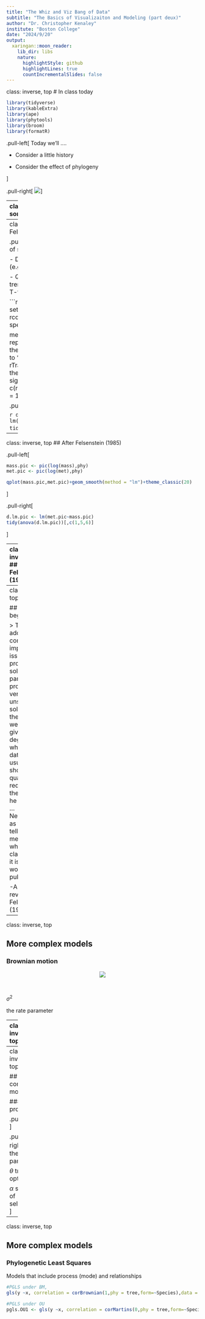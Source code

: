 ```yaml
---
title: "The Whiz and Viz Bang of Data"
subtitle: "The Basics of Visualizaiton and Modeling (part deux)"
author: "Dr. Christopher Kenaley"
institute: "Boston College"
date: "2024/9/20"
output:
  xaringan::moon_reader:
    lib_dir: libs
    nature:
      highlightStyle: github
      highlightLines: true
      countIncrementalSlides: false
---
```

class: inverse, top
# In class today 

```r
library(tidyverse)
library(kableExtra)
library(ape)
library(phytools)
library(broom)
library(formatR)

```

<!-- qAdd icon library -->
<link rel="stylesheet" href="https://cdnjs.cloudflare.com/ajax/libs/font-awesome/5.14.0/css/all.min.css">





.pull-left[
Today we'll ....

- Consider a little history

- Consider the effect of phylogeny

]

.pull-right[
![](https://evolution.genetics.washington.edu/phylip/joe.gif)
]

---
class: inverse, top
# First, some history


.pull-left[
The comparative method:

- Documenting diversity of traits 

- Quantifying their intercorrelations 

- Speculating on their evolution

Before Felsenstein (1985), no theoretical method to account for phylogeny and this effect was largely ignored of explained away.
]

.pull-right[
Cited >10000 times!!!
![](fel85.png)
]


---
class: inverse, top
## Before Felsenstein (1985)

.pull-left[
- Sample a breadth of species

- Document the phenotype (e.g., Met. rate vs. size)

- Quantifying the contrast or trend between them (ANOVA, T-test, etc.)


```r
spec <- letters[1:20]
set.seed(123) 
phy <- rcoal(n=20)
phy$tip.label <- spec
plot(phy)

met <- c(runif(1,))
theta <- rep(1, Nedge(phy))
theta[c(1:8)] <- 2
## sensitive to 'alpha' and 'sigma':
met <- rTraitCont(phy, "OU", theta = theta, alpha=.02, sigma=.01)*1000
mass <- c(rnorm(7,n=8,sd=1),rnorm(5,n = 12,sd=1))
```
]

.pull-right[
```r
d <- tibble(spec,mass,met)
d%>%
  ggplot(aes(x=mass,y=met))+geom_point()+geom_smooth(method="lm")+theme_classic(20)
```



```r
d.lm <- lm(log(met)~log(mass),d)
tidy(anova(d.lm))[,c(1,5,6)]
```
]


---
class: inverse, top
## After Felsenstein (1985)

.pull-left[
```r
mass.pic <- pic(log(mass),phy)
met.pic <- pic(log(met),phy)

qplot(mass.pic,met.pic)+geom_smooth(method = "lm")+theme_classic(20)
```
]

.pull-right[
```r
d.lm.pic <- lm(met.pic~mass.pic)
tidy(anova(d.lm.pic))[,c(1,5,6)]
```
]


---
class: inverse, top
## After Felsenstein (1985)


.pull-left[

Metabolic Rate

```r
plotBranchbyTrait(phy,met)
```
]


.pull-right[

Mass

```r
plotBranchbyTrait(phy,mass)
```
]






---
class: inverse, top
<!-- slide 1 -->

## Humble beginnings

> This paper addresses a complex and important issue, and provides a solution to part of the problem—a very unsatisfactory solution, as the author is well aware, given the degree to which our data will usually fall short of the quality required by the method he proposes. … Nevertheless, as far as I can tell the method does what is claimed, and it is probably worth publishing.
              
              -Anonymous reviewer of Felsenstein (1985)

---
class: inverse, top
<!-- slide 1 -->

## More complex models

### Brownian motion
<center>
![](pcmfigure3.png)
</center>
<br>

  $\sigma^2$

the rate parameter

---
class: inverse, top
<!-- slide 1 -->

## More complex models

```r
sig2 <- 0.1
nsim <- 100
t <- 1:100

sim.l <- list()
for(i in c(1,5,10,20)){
sim.i <- tibble(
  sig2=i,
  x=rnorm(n = nsim * (length(t) - 1), sd = sqrt(i)),
  t=rep(t,nsim-1),
  n.sim=unlist(lapply(1:99,function(x) rep(x,100)))
)%>%
  group_by(n.sim)%>%
  mutate(sim.sum=cumsum(x))
sim.l[[paste0(i)]] <- sim.i
}

sim <- do.call(rbind,sim.l)


sim%>%
  ggplot(aes(t,sim.sum,group=n.sim),alpha=0.01)+geom_line()+facet_wrap(sig2~.,ncol=2)+ylab("trait value")

```

---
class: inverse, top
<!-- slide 1 -->

## More complex models

### OU process

.pull-left[
<center>
![](ou.png)
</center>
<br>
]

.pull-right[
$\sigma^2$
the rate parameter

$\theta$
trait optimum

$\alpha$
strength of selection
]


---
class: inverse, top
<!-- slide 1 -->

## More complex models

### Phylogenetic Least Squares


Models that include process (mode) and relationships
```r

#PGLS under BM,
gls(y ~x, correlation = corBrownian(1,phy = tree,form=~Species),data = data, method = "ML")

#PGLS under OU
pgls.OU1 <- gls(y ~x, correlation = corMartins(0,phy = tree,form=~Species),data =dat, method = "ML")


```

